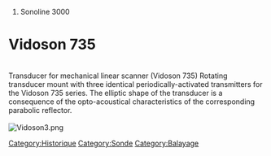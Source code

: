 # Sonoline 3000

[[Category:Historique]]
[[Category:Sonde]]
[[Category:Balayage]]

= Vidoson 735= 
<br />
Transducer for mechanical linear scanner
(Vidoson 735)
Rotating transducer mount with three
identical periodically-activated transmitters
for the Vidoson 735 series.
The elliptic shape of the transducer is a
consequence of the opto-acoustical
characteristics of the corresponding
parabolic reflector.
<br />
<br />
[[File:Vidoson3.png]]